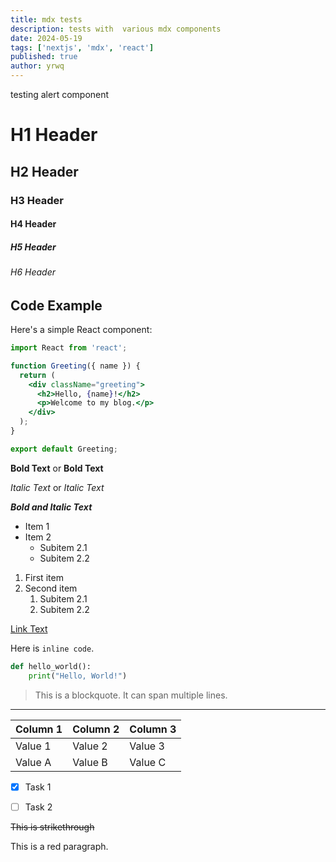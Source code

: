 ```yaml
---
title: mdx tests
description: tests with  various mdx components
date: 2024-05-19
tags: ['nextjs', 'mdx', 'react']
published: true
author: yrwq
---
```


<Alert type="error" title="error alert">
    testing alert component
</Alert>

# H1 Header
## H2 Header
### H3 Header
#### H4 Header
##### H5 Header
###### H6 Header

## Code Example

Here's a simple React component:

```jsx
import React from 'react';

function Greeting({ name }) {
  return (
    <div className="greeting">
      <h2>Hello, {name}!</h2>
      <p>Welcome to my blog.</p>
    </div>
  );
}

export default Greeting;
```


**Bold Text** or __Bold Text__


*Italic Text* or _Italic Text_

***Bold and Italic Text***

- Item 1
- Item 2
  - Subitem 2.1
  - Subitem 2.2

1. First item
2. Second item
   1. Subitem 2.1
   2. Subitem 2.2


[Link Text](https://example.com)

Here is `inline code`.

```python
def hello_world():
    print("Hello, World!")
```

> This is a blockquote.
> It can span multiple lines.

---


| Column 1 | Column 2 | Column 3 |
|----------|----------|----------|
| Value 1  | Value 2  | Value 3  |
| Value A  | Value B  | Value C  |


- [x] Task 1
- [ ] Task 2


~~This is strikethrough~~


<p className="text-red">This is a red paragraph.</p>
